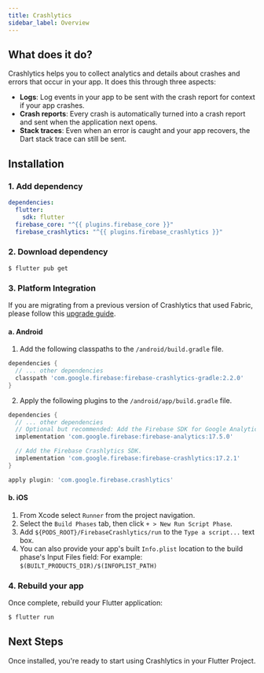 ```yaml
---
title: Crashlytics
sidebar_label: Overview
---
```


##  What does it do?

Crashlytics helps you to collect analytics and details about crashes and errors that occur in your app. It does this through three aspects:

- **Logs**: Log events in your app to be sent with the crash report for context if your app crashes.
- **Crash reports**: Every crash is automatically turned into a crash report and sent when the application next opens.
- **Stack traces**: Even when an error is caught and your app recovers, the Dart stack trace can still be sent.

<YouTube id="k_mdNRZzd30"/>

## Installation

### 1. Add dependency

```yaml {5} title="pubspec.yaml"
dependencies:
  flutter:
    sdk: flutter
  firebase_core: "^{{ plugins.firebase_core }}"
  firebase_crashlytics: "^{{ plugins.firebase_crashlytics }}"
```

### 2. Download dependency

```
$ flutter pub get
```

### 3. Platform Integration

If you are migrating from a previous version of Crashlytics that used Fabric, please follow this [upgrade guide](https://firebase.google.com/docs/crashlytics/upgrade-sdk?platform=android).

#### a. Android

1. Add the following classpaths to the `/android/build.gradle` file.

```dart
dependencies {
  // ... other dependencies
  classpath 'com.google.firebase:firebase-crashlytics-gradle:2.2.0'
}
```

2. Apply the following plugins to the `/android/app/build.gradle` file.

```dart
dependencies {
  // ... other dependencies
  // Optional but recommended: Add the Firebase SDK for Google Analytics.
  implementation 'com.google.firebase:firebase-analytics:17.5.0'

  // Add the Firebase Crashlytics SDK.
  implementation 'com.google.firebase:firebase-crashlytics:17.2.1'
}

apply plugin: 'com.google.firebase.crashlytics'
```

#### b. iOS

1. From Xcode select `Runner` from the project navigation.
2. Select the `Build Phases` tab, then click `+ > New Run Script Phase`.
3. Add `${PODS_ROOT}/FirebaseCrashlytics/run` to the `Type a script...` text box.
4. You can also provide your app's built `Info.plist` location to the build phase's Input Files field:
For example: `$(BUILT_PRODUCTS_DIR)/$(INFOPLIST_PATH)`

### 4. Rebuild your app

Once complete, rebuild your Flutter application:

```bash
$ flutter run
```

## Next Steps

Once installed, you're ready to start using Crashlytics in your Flutter Project.
